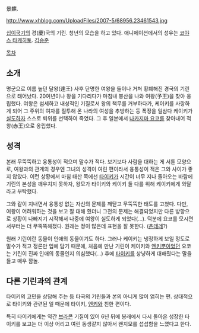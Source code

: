 景麒. 

http://www.xhblog.com/UploadFiles/2007-5/68956.23461543.jpg

[[십이국기]]의 경(慶)국의 기린. 청년의 모습을 하고 있다.
애니메이션에서의 성우는 [[코야스 타케히토]]. [[김승준]]

[[목차]]
== 소개 ==
명군으로 이름 높던 달왕(達王) 사후 단명한 여왕을 둘이나 거쳐 황폐해진 경국의 기린으로 태어났다. 20여년이나 왕을 기다리다가 마침내 봉산을 나와 여왕(予王)을 찾아 옹립했다. 여왕은 섬세하고 내성적인 기질로서 왕의 책무를 거부하다가, 케이키를 사랑하게 되어 그 주위의 여자를 질투해 온 나라의 여성을 추방하는 등 폭정을 일삼다 케이키가 [[실도]]하자 스스로 퇴위를 선택하여 죽었다. 그 후 일본에서 [[나카지마 요코]]를 찾아내어 적왕(赤王)으로 옹립했다.

== 성격 ==
본래 무뚝뚝하고 융통성이 적으며 말수가 적다. 보기보다 사람을 대하는 게 서툰 모양으로, 여왕과의 관계의 경우엔 그녀의 성격이 여린 편이라서 융통성이 적은 그와 사이가 좋지 않았다. 이런 상황에서 마침 태산 쪽에선 [[타이키]]가 시간이 너무 지나 돌아오는 바람에 기린의 본성을 깨우치지 못하자, 왕모가 타이키와 케이키 둘 다를 위해 케이키에게 와달라고 부탁했다. 

그와 같이 지내면서 융통성 없는 자신의 문제를 깨닫고 무뚝뚝한 태도를 고쳤다. 다만, 여왕이 어려워하는 것을 보고 잘 대해 줬더니 그전의 문제는 해결되었지만 다른 방향으로 상황이 나빠지기 시작해서 나중에 여왕이 실도하게 되었다(...). 덕분에 요코를 모시면서부터는 더 무뚝뚝해졌다. 원래는 정이 많은데 표현을 잘 못한다. ([[츤데레]]?)

원래 기린이란 동물이 인애의 동물이기도 하다. 그러나 케이키는 냉정하게 보일 정도로 말수가 적고 정론만 입에 담기 때문에, 처음에 만난 기린이 케이키와 [[엔키]]뿐이었던 요코는 기린이 진짜 인애의 동물인지 의심했다(...) 후에 [[타이키]]를 상냥하게 대해줬다는 말을 들고 매우 깜놀.

== 다른 기린과의 관계 ==
타이키의 고민을 상담해 주는 등 타국의 기린들과 본의 아니게 많이 얽히는 편. 상대적으로 타이키와 관련된 일 때문에 타이키, [[엔키]]와 친한 편이다.

특히 타이키에게는 약간 [[브라콘]] 기질이 있어 6년 뒤에 봉래에서 다시 돌아온 성장한 타이키를 보고는 더 이상 어리고 여린 동생같지 않아서 왠지모를 섭섭함을 느꼈다고 한다.
